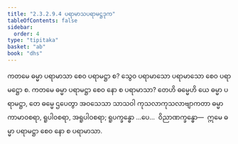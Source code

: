 ```yaml
---
title: "2.3.2.9.4 ပရာမာသပရာမဋ္ဌဒုက"
tableOfContents: false
sidebar:
  order: 4
type: "tipitaka"
basket: "ab"
book: "dhs"
---
```



<DynamicBreadcrumb />

<Division number="1187" book="dhs">

<Paragraph number="1883" book="dhs">
ကတမေ ဓမ္မာ ပရာမာသာ စေဝ ပရာမဋ္ဌာ စ? သွေဝ ပရာမာသော ပရာမာသော စေဝ ပရာမဋ္ဌော စ.
</Paragraph>

</Division>
<Division number="1188" book="dhs">

<Paragraph number="1884" book="dhs">
ကတမေ ဓမ္မာ ပရာမဋ္ဌာ စေဝ နော စ ပရာမာသာ? တေဟိ ဓမ္မေဟိ ယေ ဓမ္မာ ပရာမဋ္ဌာ, တေ ဓမ္မေ ဌပေတွာ အဝသေသာ သာသဝါ ကုသလာကုသလာဗျာကတာ ဓမ္မာ ကာမာဝစရာ, ရူပါဝစရာ, အရူပါဝစရာ; ရူပက္ခန္ဓော …ပေ…  ဝိညာဏက္ခန္ဓော—  ဣမေ ဓမ္မာ ပရာမဋ္ဌာ စေဝ နော စ ပရာမာသာ.
</Paragraph>
</Division>